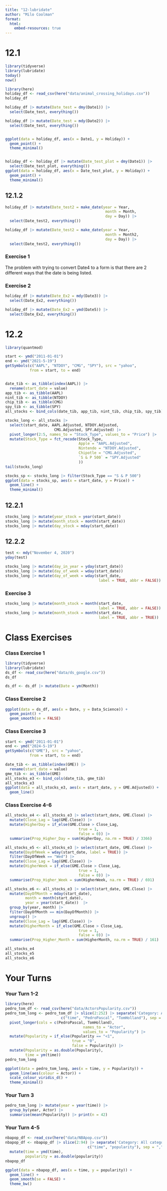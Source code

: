 ```yaml
---
title: "12-lubridate"
author: "Milo Coolman"
format: 
  html:
    embed-resources: true
---
```


# 12.1
```r
library(tidyverse)
library(lubridate)
today()
now()

library(here)
holiday_df <- read_csv(here("data/animal_crossing_holidays.csv"))
holiday_df

holiday_df |> mutate(Date_test = dmy(Date1)) |>
  select(Date_test, everything())

holiday_df |> mutate(Date_test = mdy(Date2)) |>
  select(Date_test, everything())


ggplot(data = holiday_df, aes(x = Date1, y = Holiday)) +
  geom_point() + 
  theme_minimal()


holiday_df <- holiday_df |> mutate(Date_test_plot = dmy(Date1)) |>
  select(Date_test_plot, everything())
ggplot(data = holiday_df, aes(x = Date_test_plot, y = Holiday)) +
  geom_point() +
  theme_minimal()
```

## 12.1.2
```r
holiday_df |> mutate(Date_test2 = make_date(year = Year,
                                             month = Month,
                                             day = Day)) |>
  select(Date_test2, everything())

holiday_df |> mutate(Date_test2 = make_date(year = Year,
                                             month = Month2,
                                             day = Day)) |>
  select(Date_test2, everything())
```

### Exercise 1
The problem with trying to convert Date4 to a <date> form is that there are 2 different ways that the date is being listed.

### Exercise 2
```r
holiday_df |> mutate(Date_Ex2 = mdy(Date3)) |>
  select(Date_Ex2, everything())

holiday_df |> mutate(Date_Ex2 = ymd(Date5)) |>
  select(Date_Ex2, everything())
```

# 12.2
```r
library(quantmod)

start <- ymd("2011-01-01")
end <- ymd("2021-5-19")
getSymbols(c("AAPL", "NTDOY", "CMG", "SPY"), src = "yahoo",
           from = start, to = end)


date_tib <- as_tibble(index(AAPL)) |>
  rename(start_date = value)
app_tib <- as_tibble(AAPL)
nint_tib <- as_tibble(NTDOY)
chip_tib <- as_tibble(CMG)
spy_tib <- as_tibble(SPY)
all_stocks <- bind_cols(date_tib, app_tib, nint_tib, chip_tib, spy_tib)

stocks_long <- all_stocks |>
  select(start_date, AAPL.Adjusted, NTDOY.Adjusted,
                      CMG.Adjusted, SPY.Adjusted) |>
  pivot_longer(2:5, names_to = "Stock_Type", values_to = "Price") |>
  mutate(Stock_Type = fct_recode(Stock_Type,
                                 Apple = "AAPL.Adjusted",
                                 Nintendo = "NTDOY.Adjusted",
                                 Chipotle = "CMG.Adjusted",
                                 `S & P 500` = "SPY.Adjusted"
                                 ))
tail(stocks_long)

stocks_sp <- stocks_long |> filter(Stock_Type == "S & P 500")
ggplot(data = stocks_sp, aes(x = start_date, y = Price)) +
  geom_line() +
  theme_minimal()
```

## 12.2.1
```r
stocks_long |> mutate(year_stock = year(start_date))
stocks_long |> mutate(month_stock = month(start_date))
stocks_long |> mutate(day_stock = mday(start_date))
```

## 12.2.2
```r
test <- mdy("November 4, 2020")
yday(test)

stocks_long |> mutate(day_in_year = yday(start_date))
stocks_long |> mutate(day_of_week = wday(start_date))
stocks_long |> mutate(day_of_week = wday(start_date,
                                          label = TRUE, abbr = FALSE))
```

### Exercise 3
```r
stocks_long |> mutate(month_stock = month(start_date,
                                          label = TRUE, abbr = FALSE))
stocks_long |> mutate(month_stock = month(start_date,
                                          label = TRUE, abbr = TRUE))
```

# Class Exercises

### Class Exercise 1
```r
library(tidyverse)
library(lubridate)
ds_df <- read_csv(here("data/ds_google.csv"))
ds_df

ds_df <- ds_df |> mutate(Date = ym(Month))
```

### Class Exercise 2
```r
ggplot(data = ds_df, aes(x = Date, y = Data_Science)) +
  geom_point() +
  geom_smooth(se = FALSE)
```

### Class Exercise 3
```r
start <- ymd("2011-01-01")
end <- ymd("2024-5-19")
getSymbols(c("GME"), src = "yahoo",
           from = start, to = end)

date_tib <- as_tibble(index(GME)) |>
  rename(start_date = value)
gme_tib <- as_tibble(GME)
all_stocks_e3 <- bind_cols(date_tib, gme_tib)
all_stocks_e3
ggplot(data = all_stocks_e3, aes(x = start_date, y = GME.Adjusted)) +
  geom_line()
```

### Class Exercise 4-6
```r
all_stocks_e4 <- all_stocks_e3 |> select(start_date, GME.Close) |>
  mutate(Close_Lag = lag(GME.Close)) |>
  mutate(HigherDay = if_else(GME.Close > Close_Lag,
                                 true = 1,
                                 false = 0)) |>
  summarise(Prop_Higher_Day = sum(HigherDay, na.rm = TRUE) / 3366)

all_stocks_e5 <- all_stocks_e3 |> select(start_date, GME.Close) |>
  mutate(DayOfWeek = wday(start_date, label = TRUE)) |>
  filter(DayOfWeek == "Wed") |>
  mutate(Close_Lag = lag(GME.Close)) |>
  mutate(HigherWeek = if_else(GME.Close > Close_Lag,
                                 true = 1,
                                 false = 0)) |>
  summarise(Prop_Higher_Week = sum(HigherWeek, na.rm = TRUE) / 691)

all_stocks_e6 <- all_stocks_e3 |> select(start_date, GME.Close) |>
  mutate(DayOfMonth = mday(start_date),
         month = month(start_date),
         year = year(start_date))  |>
  group_by(year, month) |> 
  filter(DayOfMonth == min(DayOfMonth)) |>
  ungroup() |>
  mutate(Close_Lag = lag(GME.Close)) |>
  mutate(HigherMonth = if_else(GME.Close > Close_Lag,
                                 true = 1,
                                 false = 0)) |>
  summarise(Prop_Higher_Month = sum(HigherMonth, na.rm = TRUE) / 161)

all_stocks_e4
all_stocks_e5
all_stocks_e6
```

# Your Turns

### Your Turn 1-2
```r
library(here)
pedro_tom_df <- read_csv(here("data/ActorsPopularity.csv"))
pedro_tom_long <- pedro_tom_df |> slice(2:252) |> separate('Category: All categories', 
                         c("time", "PedroPascal", "TomHolland"), sep = ",") |>
  pivot_longer(cols = c(PedroPascal, TomHolland), 
                                   names_to = "Actor",
                                   values_to = "Popularity") |>
  mutate(Popularity = if_else(Popularity == "<1",
                              true = "0",
                              false = Popularity)) |>
  mutate(Popularity = as.double(Popularity),
         time = ym(time))
pedro_tom_long

ggplot(data = pedro_tom_long, aes(x = time, y = Popularity)) +
  geom_line(aes(colour = Actor)) +
  scale_colour_viridis_d() +
  theme_minimal()
```

### Your Turn 3
```r
pedro_tom_long |> mutate(year = year(time)) |>
  group_by(year, Actor) |>
  summarise(mean(Popularity)) |> print(n = 42)
```

### Your Turn 4-5
```r
nbapop_df <- read_csv(here("data/NBApop.csv"))
nbapop_df <- nbapop_df |> slice(2:94) |> separate('Category: All categories', 
                                     c("time", "popularity"), sep = ",") |>
  mutate(time = ymd(time),
         popularity = as.double(popularity))
nbapop_df

ggplot(data = nbapop_df, aes(x = time, y = popularity)) +
  geom_line() +
  geom_smooth(se = FALSE) +
  theme_bw()
```



